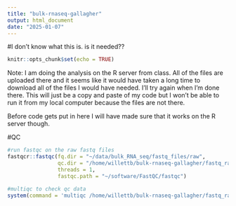 ```yaml
---
title: "bulk-rnaseq-gallagher"
output: html_document
date: "2025-01-07"
---
```

#I don't know what this is. is it needed??
```r
knitr::opts_chunk$set(echo = TRUE)
```


Note:
I am doing the analysis on the R server from class. All of the files are uploaded there and it seems like it would have taken a long time to download all of the files I would have needed. I'll try again when I'm done there. This will just be a copy and paste of my code but I won't be able to run it from my local computer because the files are not there.

Before code gets put in here I will have made sure that it works on the R server though.


#QC 
```r
#run fastqc on the raw fastq files
fastqcr::fastqc(fq.dir = "~/data/bulk_RNA_seq/fastq_files/raw",
                qc.dir = "/home/willettb/bulk-rnaseq-gallagher/fastq_raw_qc",
                threads = 1,
                fastqc.path = "~/software/FastQC/fastqc")

#multiqc to check qc data
system(command = 'multiqc /home/willettb/bulk-rnaseq-gallagher/fastq_raw_qc --filename *fastqc.html --outdir /home/willettb/bulk-rnaseq-gallagher')

```

